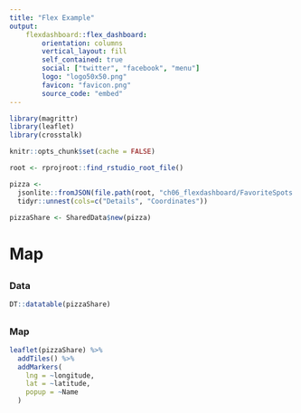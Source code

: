 ```yaml
---
title: "Flex Example"
output:
    flexdashboard::flex_dashboard:
        orientation: columns
        vertical_layout: fill
        self_contained: true
        social: ["twitter", "facebook", "menu"]
        logo: "logo50x50.png"
        favicon: "favicon.png"
        source_code: "embed"
---
```


```r
library(magrittr)
library(leaflet)
library(crosstalk)
```

```r
knitr::opts_chunk$set(cache = FALSE)
```

```r
root <- rprojroot::find_rstudio_root_file()
```


```r
pizza <- 
  jsonlite::fromJSON(file.path(root, "ch06_flexdashboard/FavoriteSpots.json")) %>% 
  tidyr::unnest(cols=c("Details", "Coordinates"))

pizzaShare <- SharedData$new(pizza)
```

# Map

##

### Data

```r
DT::datatable(pizzaShare)
```

##

### Map

```r
leaflet(pizzaShare) %>% 
  addTiles() %>% 
  addMarkers(
    lng = ~longitude,
    lat = ~latitude,
    popup = ~Name
  )
```

